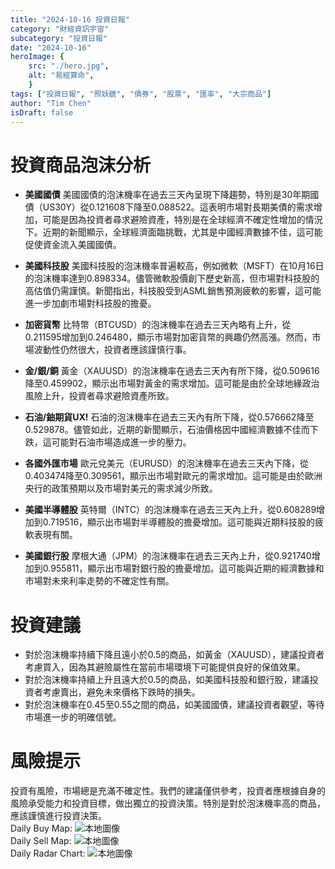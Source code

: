 ```yaml
---
title: "2024-10-16 投資日報"
category: "財經資訊宇宙"
subcategory: "投資日報"
date: "2024-10-16"
heroImage: {
    src: "./hero.jpg",
    alt: "易經算命",
    }
tags: ["投資日報", "照妖鏡", "債券", "股票", "匯率", "大宗商品"]
author: "Tim Chen"
isDraft: false
---
```

# 投資商品泡沫分析

- **美國國債**
  美國國債的泡沫機率在過去三天內呈現下降趨勢，特別是30年期國債（US30Y）從0.121608下降至0.088522。這表明市場對長期美債的需求增加，可能是因為投資者尋求避險資產，特別是在全球經濟不確定性增加的情況下。近期的新聞顯示，全球經濟面臨挑戰，尤其是中國經濟數據不佳，這可能促使資金流入美國國債。

- **美國科技股**
  美國科技股的泡沫機率普遍較高，例如微軟（MSFT）在10月16日的泡沫機率達到0.898334。儘管微軟股價創下歷史新高，但市場對科技股的高估值仍需謹慎。新聞指出，科技股受到ASML銷售預測疲軟的影響，這可能進一步加劇市場對科技股的擔憂。

- **加密貨幣**
  比特幣（BTCUSD）的泡沫機率在過去三天內略有上升，從0.211595增加到0.246480，顯示市場對加密貨幣的興趣仍然高漲。然而，市場波動性仍然很大，投資者應該謹慎行事。

- **金/銀/銅**
  黃金（XAUUSD）的泡沫機率在過去三天內有所下降，從0.509616降至0.459902，顯示出市場對黃金的需求增加。這可能是由於全球地緣政治風險上升，投資者尋求避險資產所致。

- **石油/鈾期貨UX!**
  石油的泡沫機率在過去三天內有所下降，從0.576662降至0.529878。儘管如此，近期的新聞顯示，石油價格因中國經濟數據不佳而下跌，這可能對石油市場造成進一步的壓力。

- **各國外匯市場**
  歐元兌美元（EURUSD）的泡沫機率在過去三天內下降，從0.403474降至0.309561，顯示出市場對歐元的需求增加。這可能是由於歐洲央行的政策預期以及市場對美元的需求減少所致。

- **美國半導體股**
  英特爾（INTC）的泡沫機率在過去三天內上升，從0.608289增加到0.719516，顯示出市場對半導體股的擔憂增加。這可能與近期科技股的疲軟表現有關。

- **美國銀行股**
  摩根大通（JPM）的泡沫機率在過去三天內上升，從0.921740增加到0.955811，顯示出市場對銀行股的擔憂增加。這可能與近期的經濟數據和市場對未來利率走勢的不確定性有關。

# 投資建議

- 對於泡沫機率持續下降且遠小於0.5的商品，如黃金（XAUUSD），建議投資者考慮買入，因為其避險屬性在當前市場環境下可能提供良好的保值效果。
- 對於泡沫機率持續上升且遠大於0.5的商品，如美國科技股和銀行股，建議投資者考慮賣出，避免未來價格下跌時的損失。
- 對於泡沫機率在0.45至0.55之間的商品，如美國國債，建議投資者觀望，等待市場進一步的明確信號。

# 風險提示

投資有風險，市場總是充滿不確定性。我們的建議僅供參考，投資者應根據自身的風險承受能力和投資目標，做出獨立的投資決策。特別是對於泡沫機率高的商品，應該謹慎進行投資決策。
<br />
Daily Buy Map:
![本地圖像](./buyMap.svg)
<br />
Daily Sell Map:
![本地圖像](./sellMap.svg)
<br />
Daily Radar Chart:
![本地圖像](./radar.svg)
<br />
